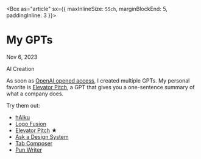 



<Box as="article" sx={{ maxInlineSize: `55ch`, marginBlockEnd: 5, paddingInline: 3 }}>
# My GPTs

Nov 6, 2023

<Tag>AI</Tag> <Tag>Creation</Tag>

As soon as [OpenAI opened access], I created multiple GPTs. My personal favorite is [Elevator Pitch], a GPT that gives you a one-sentence summary of what a company does.

Try them out:
- [hAIku]
- [Logo Fusion]
- [Elevator Pitch] ★
- [Ask a Design System]
- [Tab Composer]
- [Pun Writer]
</Box>

[OpenAI opened access]: https://openai.com/blog/introducing-gpts
[Elevator Pitch]: https://chat.openai.com/g/g-4P6Atbe0O-elevator-pitch
[hAIku]: https://chat.openai.com/g/g-GmKS5Z86A-haiku
[Logo Fusion]: https://chat.openai.com/g/g-oNLYoBKi5-logo-fusion
[Ask a Design System]: https://chat.openai.com/g/g-mqvBbSMcr-ask-a-design-system
[Tab Composer]: https://chat.openai.com/g/g-JPkHkwGpk-tab-composer
[Pun Writer]: https://chat.openai.com/g/g-H54UNuKvY-pun-writer
